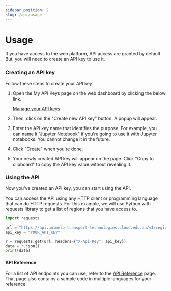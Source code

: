 ```yaml
---
sidebar_position: 2
slug: /api/usage
---
```



# Usage

If you have access to the web platform, API access are granted by default.
But, you will need to create an API key to use it.

### Creating an API key

Follow these steps to create your API key.

1. Open the My API Keys page on the web dashboard by clicking the below link.

   <div
     style={{
       display: "flex",
       flexDirection: "column",
       alignItems: "start",
       marginBottom: 16,
     }}
   >
     <a
       href="https://aimes-ecosystem.unimelb-transport-technologies.cloud.edu.au/app/profile/api-keys"
       target="_blank"
       style={{
         display: "flex",
         flexDirection: "row",
         gap: 8,
         padding: "8px 16px 8px 16px",
         background: "#303030",
         flexShrink: 1,
         borderRadius: 4,
       }}
     >
       <div>Manage your API keys</div>
       <OpenInNewIcon />
     </a>
   </div>

2. Then, click on the "Create new API key" button. A popup will appear.
3. Enter the API key name that identifies the purpose. For example, you can name it "Jupyter Notebook" if you're going to use it with Jupyter notebooks.
   You cannot change it in the future.
4. Click "Create" when you're done.
5. Your newly created API key will appear on the page.
   Click "Copy to clipboard" to copy the API key value without revealing it.

### Using the API

Now you've created an API key, you can start using the API.

You can access the API using any HTTP client or programming language that can do HTTP requests.
For this example, we will use Python with requests library to get a list of regions that you have access to.

```python
import requests

url = "https://api.unimelb-transport-technologies.cloud.edu.au/v1/regions"
api_key = "YOUR_API_KEY"

r = requests.get(url, headers={"X-Api-Key": api_key})
data = r.json()
print(data)
```

#### API Reference

For a list of API endpoints you can use, refer to the [API Reference](/api/aimes-ecosystem-api) page.
That page also contains a sample code in multiple languages for your reference.
